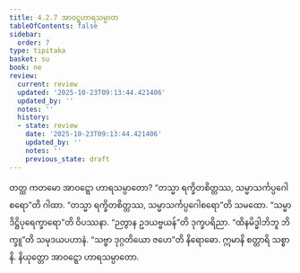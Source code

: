 ```yaml
---
title: 4.2.7 အာဝဋ္ဋဟာရသမ္ပာတ
tableOfContents: false
sidebar:
  order: 7
type: tipitaka
basket: su
book: ne
review:
  current: review
  updated: '2025-10-23T09:13:44.421406'
  updated_by: ''
  notes: ''
  history:
  - state: review
    date: '2025-10-23T09:13:44.421406'
    updated_by: ''
    notes: ''
    previous_state: draft
---
```



<ReviewStatus review={frontmatter.review} showDetails={true} />

<HypothesisAnnotation frontmatter={frontmatter} />

<DynamicBreadcrumb />

<Division number="69" book="ne" e="ch" v="27" p="87">

<Paragraph number="509" book="ne">
တတ္ထ ကတမော အာဝဋ္ဋော ဟာရသမ္ပာတော?
</Paragraph>

<Paragraph number="510" book="ne">
“တသ္မာ ရက္ခိတစိတ္တဿ, သမ္မာသင်္ကပ္ပဂေါစရော”တိ ဂါထာ. “တသ္မာ ရက္ခိတစိတ္တဿ, သမ္မာသင်္ကပ္ပဂေါစရော”တိ သမထော. “သမ္မာဒိဋ္ဌိပုရေက္ခာရော”တိ ဝိပဿနာ. “ဉတွာန ဥဒယဗ္ဗယန်”တိ ဒုက္ခပရိညာ. “ထိနမိဒ္ဓါဘိဘူ ဘိက္ခူ”တိ သမုဒယပဟာနံ. “သဗ္ဗာ ဒုဂ္ဂတိယော ဇဟေ”တိ နိရောဓော. ဣမာနိ စတ္တာရိ သစ္စာနိ.

</Paragraph>
</Division>

<Paragraph number="511" type="center" book="ne">
နိယုတ္တော အာဝဋ္ဋော ဟာရသမ္ပာတော.
</Paragraph>